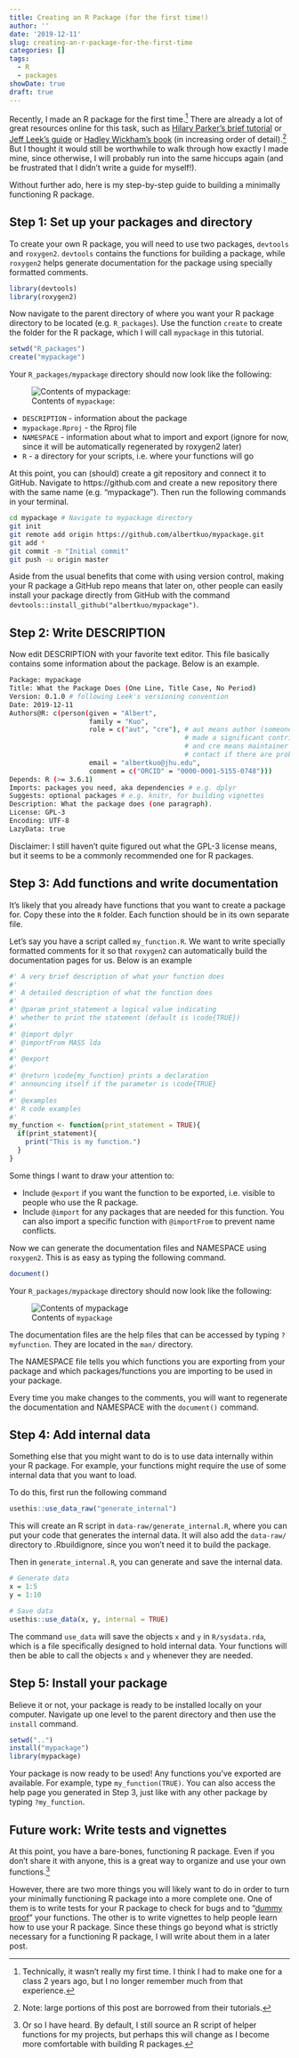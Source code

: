 ```yaml
---
title: Creating an R Package (for the first time!)
author: ''
date: '2019-12-11'
slug: creating-an-r-package-for-the-first-time
categories: []
tags:
  - R
  - packages
showDate: true
draft: true
---
```


Recently, I made an R package for the first time.^[Technically, it wasn't really my first time. I think I had to make one for a class 2 years ago, but I no longer remember much from that experience.] There are already a lot of great resources online for this task, such as [Hilary Parker's brief tutorial](https://hilaryparker.com/2014/04/29/writing-an-r-package-from-scratch/) or [Jeff Leek's guide](https://github.com/jtleek/rpackages) or [Hadley Wickham's book](http://r-pkgs.had.co.nz/intro.html) (in increasing order of detail).^[Note: large portions of this post are borrowed from their tutorials.] But I thought it would still be worthwhile to walk through how exactly I made mine, since otherwise, I will probably run into the same hiccups again (and be frustrated that I didn't write a guide for myself!).

Without further ado, here is my step-by-step guide to building a minimally functioning R package.

## Step 1: Set up your packages and directory

To create your own R package, you will need to use two packages, `devtools` and `roxygen2`. `devtools` contains the functions for building a package, while `roxygen2` helps generate documentation for the package using specially formatted comments.

```r
library(devtools)
library(roxygen2)
```

Now navigate to the parent directory of where you want your R package directory to be located (e.g. `R_packages`). Use the function `create` to create the folder for the R package, which I will call `mypackage` in this tutorial.

```r
setwd("R_packages")
create("mypackage")
```

Your `R_packages/mypackage` directory should now look like the following:

![Contents of `mypackage`:](/post/2019-12-11-creating-an-r-package-for-the-first-time_files/file_structure.png)

* `DESCRIPTION` - information about the package
* `mypackage.Rproj` - the Rproj file
* `NAMESPACE` - information about what to import and export (ignore for now, since it will be automatically regenerated by roxygen2 later)
* `R` - a directory for your scripts, i.e. where your functions will go 

At this point, you can (should) create a git repository and connect it to GitHub. Navigate to https://github.com and create a new repository there with the same name (e.g. "mypackage"). Then run the following commands in your terminal.

```bash
cd mypackage # Navigate to mypackage directory
git init
git remote add origin https://github.com/albertkuo/mypackage.git
git add *
git commit -m "Initial commit"
git push -u origin master
```

Aside from the usual benefits that come with using version control, making your R package a GitHub repo means that later on, other people can easily install your package directly from GitHub with the command `devtools::install_github("albertkuo/mypackage")`.

## Step 2: Write DESCRIPTION

Now edit DESCRIPTION with your favorite text editor. This file basically contains some information about the package. Below is an example.

```bash
Package: mypackage
Title: What the Package Does (One Line, Title Case, No Period)
Version: 0.1.0 # following Leek's versioning convention
Date: 2019-12-11
Authors@R: c(person(given = "Albert",
                    family = "Kuo",
                    role = c("aut", "cre"), # aut means author (someone who has 
                                            # made a significant contribution) 
                                            # and cre means maintainer (who to 
                                            # contact if there are problems)
                    email = "albertkuo@jhu.edu",
                    comment = c("ORCID" = "0000-0001-5155-0748")))
Depends: R (>= 3.6.1)
Imports: packages you need, aka dependencies # e.g. dplyr
Suggests: optional packages # e.g. knitr, for building vignettes
Description: What the package does (one paragraph).
License: GPL-3
Encoding: UTF-8
LazyData: true
```

Disclaimer: I still haven't quite figured out what the GPL-3 license means, but it seems to be a commonly recommended one for R packages.

## Step 3: Add functions and write documentation

It's likely that you already have functions that you want to create a package for. Copy these into the `R` folder. Each function should be in its own separate file.

Let's say you have a script called `my_function.R`. We want to write specially formatted comments for it so that `roxygen2` can automatically build the documentation pages for us. Below is an example

```r
#' A very brief description of what your function does
#'
#' A detailed description of what the function does
#'
#' @param print_statement a logical value indicating 
#' whether to print the statement (default is \code{TRUE})
#'
#' @import dplyr
#' @importFrom MASS lda
#'
#' @export
#' 
#' @return \code{my_function} prints a declaration 
#' announcing itself if the parameter is \code{TRUE}
#'
#' @examples
#' R code examples
#'
my_function <- function(print_statement = TRUE){
  if(print_statement){
    print("This is my function.")
  }
}
```

Some things I want to draw your attention to:

* Include `@export` if you want the function to be exported, i.e. visible to people who use the R package.
* Include `@import` for any packages that are needed for this function. You can also import a specific function with `@importFrom` to prevent name conflicts.

Now we can generate the documentation files and NAMESPACE using `roxygen2`. This is as easy as typing the following command. 

```r
document()
```

Your `R_packages/mypackage` directory should now look like the following:

![Contents of `mypackage`](/post/2019-12-11-creating-an-r-package-for-the-first-time_files/file_structure_2.png)

The documentation files are the help files that can be accessed by typing `?myfunction`. They are located in the `man/` directory. 

The NAMESPACE file tells you which functions you are exporting from your package and which packages/functions you are importing to be used in your package.

Every time you make changes to the comments, you will want to regenerate the documentation and NAMESPACE with the `document()` command. 

## Step 4: Add internal data

Something else that you might want to do is to use data internally within your R package. For example, your functions might require the use of some internal data that you want to load.

To do this, first run the following command

```r
usethis::use_data_raw("generate_internal")
```

This will create an R script in `data-raw/generate_internal.R`, where you can put your code that generates the internal data. It will also add the `data-raw/` directory to .Rbuildignore, since you won't need it to build the package.

Then in `generate_internal.R`, you can generate  and save the internal data.

```r
# Generate data
x = 1:5
y = 1:10

# Save data
usethis::use_data(x, y, internal = TRUE)
```

The command `use_data` will save the objects `x` and `y` in `R/sysdata.rda`, which is a file specifically designed to hold internal data. Your functions will then be able to call the objects `x` and `y` whenever they are needed.

## Step 5: Install your package

Believe it or not, your package is ready to be installed locally on your computer. Navigate up one level to the parent directory and then use the `install` command.

```r
setwd("..")
install("mypackage")
library(mypackage)
```

Your package is now ready to be used! Any functions you've exported are available. For example, type `my_function(TRUE)`. You can also access the help page you generated in Step 3, just like with any other package by typing `?my_function`.

## Future work: Write tests and vignettes

At this point, you have a bare-bones, functioning R package. Even if you don't share it with anyone, this is a great way to organize and use your own functions.^[Or so I have heard. By default, I still source an R script of helper functions for my projects, but perhaps this will change as I become more comfortable with building R packages.]

However, there are two more things you will likely want to do in order to turn your minimally functioning R package into a more complete one. One of them is to write tests for your R package to check for bugs and to "[dummy proof](https://github.com/jtleek/rpackages)" your functions. The other is to write vignettes to help people learn how to use your R package. Since these things go beyond what is strictly necessary for a functioning R package, I will write about them in a later post.
